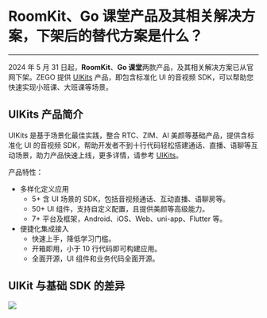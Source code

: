 # RoomKit、Go 课堂产品及其相关解决方案，下架后的替代方案是什么？

- - -

2024 年 5 月 31 日起，**RoomKit**、**Go 课堂**两款产品，及其相关解决方案已从官网下架。ZEGO 提供 [UIKits](https://www.zego.im/product/uikits) 产品，即包含标准化 UI 的音视频 SDK，可以帮助您快速实现小班课、大班课等场景。

## UIKits 产品简介

UIKits 是基于场景化最佳实践，整合 RTC、ZIM、AI 美颜等基础产品，提供含标准化 UI 的音视频 SDK，帮助开发者不到十行代码轻松搭建通话、直播、语聊等互动场景，助力产品快速上线，更多详情，请参考 [UIKits](https://www.zego.im/product/uikits)。

产品特性：
- 多样化定义应用
  - 5+ 含 UI 场景的 SDK，包括音视频通话、互动直播、语聊房等。
  - 50+ UI 组件，支持自定义配置，且提供美颜等高级能力。
  - 7+ 平台及框架，Android、iOS、Web、uni-app、Flutter 等。
- 便捷化集成接入
  - 快速上手，降低学习门槛。
  - 开箱即用，小于 10 行代码即可构建应用。
  - 全面开源，UI 组件和业务代码全面开源。
 
## UIKit 与基础 SDK 的差异

<Frame width="auto" height="auto">
  <Frame width="512" height="auto" caption=""><img src="https://storage.zego.im/sdk-doc/Pics/FAQ/UIKit_baseSDKs_diff.jpeg" /></Frame>
</Frame>